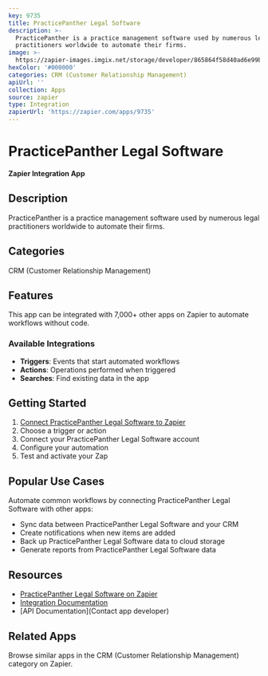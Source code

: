 ```yaml
---
key: 9735
title: PracticePanther Legal Software
description: >-
  PracticePanther is a practice management software used by numerous legal
  practitioners worldwide to automate their firms.
image: >-
  https://zapier-images.imgix.net/storage/developer/865864f58d40ad6e99b407c03d1506c6.png?auto=format%2Ccompress&ixlib=python-3.0.0&q=50
hexColor: '#000000'
categories: CRM (Customer Relationship Management)
apiUrl: ''
collection: Apps
source: zapier
type: Integration
zapierUrl: 'https://zapier.com/apps/9735'
---
```

# PracticePanther Legal Software

**Zapier Integration App**

## Description

PracticePanther is a practice management software used by numerous legal practitioners worldwide to automate their firms.

## Categories

CRM (Customer Relationship Management)

## Features

This app can be integrated with 7,000+ other apps on Zapier to automate workflows without code.

### Available Integrations

- **Triggers**: Events that start automated workflows
- **Actions**: Operations performed when triggered
- **Searches**: Find existing data in the app

## Getting Started

1. [Connect PracticePanther Legal Software to Zapier](https://zapier.com/apps/9735)
2. Choose a trigger or action
3. Connect your PracticePanther Legal Software account
4. Configure your automation
5. Test and activate your Zap

## Popular Use Cases

Automate common workflows by connecting PracticePanther Legal Software with other apps:

- Sync data between PracticePanther Legal Software and your CRM
- Create notifications when new items are added
- Back up PracticePanther Legal Software data to cloud storage
- Generate reports from PracticePanther Legal Software data

## Resources

- [PracticePanther Legal Software on Zapier](https://zapier.com/apps/9735)
- [Integration Documentation](https://zapier.com/apps/9735/integrations)
- [API Documentation](Contact app developer)

## Related Apps

Browse similar apps in the CRM (Customer Relationship Management) category on Zapier.
